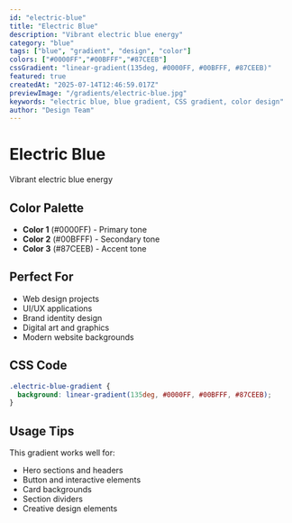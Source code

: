```yaml
---
id: "electric-blue"
title: "Electric Blue"
description: "Vibrant electric blue energy"
category: "blue"
tags: ["blue", "gradient", "design", "color"]
colors: ["#0000FF","#00BFFF","#87CEEB"]
cssGradient: "linear-gradient(135deg, #0000FF, #00BFFF, #87CEEB)"
featured: true
createdAt: "2025-07-14T12:46:59.017Z"
previewImage: "/gradients/electric-blue.jpg"
keywords: "electric blue, blue gradient, CSS gradient, color design"
author: "Design Team"
---
```


# Electric Blue

Vibrant electric blue energy

## Color Palette

- **Color 1** (#0000FF) - Primary tone
- **Color 2** (#00BFFF) - Secondary tone
- **Color 3** (#87CEEB) - Accent tone

## Perfect For

- Web design projects
- UI/UX applications
- Brand identity design
- Digital art and graphics
- Modern website backgrounds

## CSS Code

```css
.electric-blue-gradient {
  background: linear-gradient(135deg, #0000FF, #00BFFF, #87CEEB);
}
```

## Usage Tips

This gradient works well for:
- Hero sections and headers
- Button and interactive elements
- Card backgrounds
- Section dividers
- Creative design elements
